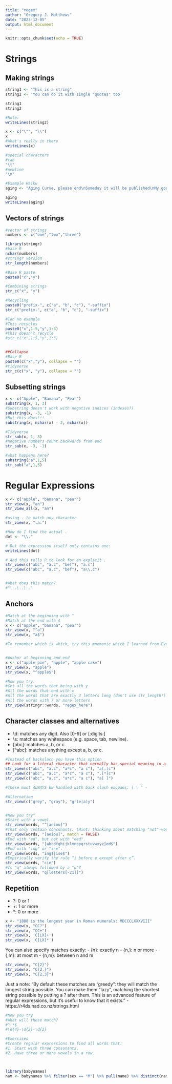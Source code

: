 ```yaml
---
title: "regex"
author: "Gregory J. Matthews"
date: "2023-12-05"
output: html_document
---
```


```r
knitr::opts_chunk$set(echo = TRUE)
```

# Strings
## Making strings
```r
string1 <- "This is a string"
string2 <- 'You can do it with single "quotes" too' 

string1
string2

#Note:
writeLines(string2)
```


```r
x <- c("\"", "\\")
x
#What's really in there
writeLines(x)
```


```r
#special characters
#tab
"\t"
#newline
"\n"

#Example Haiku
aging <- "Aging Curve, please end\nSomeday it will be published\nMy god end this  please"

aging
writeLines(aging)
```
## Vectors of strings
```r
#vector of strings
numbers <- c("one","two","three")

library(stringr)
#base R
nchar(numbers)
#stringr version
str_length(numbers)

#Base R paste
paste0("x","y")

#Combining strings
str_c("x", "y")

#Recycling
paste0("prefix-", c("a", "b", "c"), "-suffix")
str_c("prefix-", c("a", "b", "c"), "-suffix")

#Tan Ho example 
#This recycles
paste0("x",1:5,"y",1:3)
#this doesn't recycle
#str_c("x",1:5,"y",1:3)


##Collapse
#Base R
paste0(c("x","y"), collapse = "")
#tidyverse
str_c(c("x", "y"), collapse = "")

```

## Subsetting strings

```r
x <- c("Apple", "Banana", "Pear")
substring(x, 1, 3)
#Substring doesn't work with negative indices (indexes?)
substring(x, -3, -1)
#But this does!!!
substring(x, nchar(x) - 2, nchar(x))

#Tidyverse
str_sub(x, 1, 3)
#negative numbers count backwards from end
str_sub(x, -3, -1)

#what happens here?
substring("a",1,5)
str_sub("a",1,5)

```
# Regular Expressions
```r
x <- c("apple", "banana", "pear")
str_view(x, "an")
str_view_all(x, "an")

#using . to match any character
str_view(x, ".a.")

#How do I find the actual .
dot <- "\\."

# But the expression itself only contains one:
writeLines(dot)

# And this tells R to look for an explicit .
str_view(c("abc", "a.c", "bef"), "a.c")
str_view(c("abc", "a.c", "bef"), "a\\.c")


#What does this match?  
#"\..\..\.."

```

## Anchors 

```r
#Match at the beginning with ^
#Match at the end with $
x <- c("apple", "banana", "pear")
str_view(x, "^a")
str_view(x, "a$")

#To remember which is which, try this mnemonic which I learned from Evan Misshula: if you begin with power (^), you end up with money ($).


#Anchor at beginning and end
x <- c("apple pie", "apple", "apple cake")
str_view(x, "apple")
str_view(x, "^apple$")

#Now you try: 
#Get all the words that being with y
#All the words that end with x
#All the words that are exactly 3 letters long (don't use str_length!)
#All the words with 7 or more letters
str_view(stringr::words, "regex_here")


```

## Character classes and alternatives
 - \\d: matches any digit. Also \[0-9] or \[:digits:]
 - \\s: matches any whitespace (e.g. space, tab, newline).
 - \[abc]: matches a, b, or c.
 - \[^abc]: matches anything except a, b, or c.

```r
#Instead of backslach you have this option
## Look for a literal character that normally has special meaning in a regex
str_view(c("abc", "a.c", "a*c", "a c"), "a[.]c")
str_view(c("abc", "a.c", "a*c", "a c"), ".[*]c")
str_view(c("abc", "a.c", "a*c", "a c"), "a[ ]")

#These must ALWAYS bw handled with back slash escpaes: ] \ ^ -

#Alternation
str_view(c("grey", "gray"), "gr(e|a)y")


#Now you try"
#Start with a vowel.
str_view(words, "^[aeiou]")
#That only contain consonants. (Hint: thinking about matching "not"-vowels.)
str_view(words, "[aeiou]", match = FALSE)
#End with "ed", but not with "eed".
str_view(words, "[abcdfghijklmnopqrstuvwxyz]ed$")
#End with "ing" or "ise".
str_view(words, "ing$|ise$")
#Empirically verify the rule “i before e except after c”.
str_view(words, "cie")
#Is "q" always followed by a "u"?
str_view(words, "q[letters[-21]]")
```


## Repetition
 - ?: 0 or 1
 - +: 1 or more
 - *: 0 or more
```r
x <- "1888 is the longest year in Roman numerals: MDCCCLXXXVIII"
str_view(x, "CC?")
str_view(x, "CC+")
str_view(x, 'C[LX]+')
str_view(x, 'C[LX]*')
```

You can also specify matches exactly: 
 - {n}: exactly n
 - {n,}: n or more
 - {,m}: at most m
 - {n,m}: between n and m
 
```r
str_view(x, "C{2}")
str_view(x, "C{2,}")
str_view(x, "C{2,3}")
```

Just a note: "By default these matches are “greedy”: they will match the longest string possible. You can make them “lazy”, matching the shortest string possible by putting a ? after them. This is an advanced feature of regular expressions, but it’s useful to know that it exists."  - https://r4ds.had.co.nz/strings.html

```r
#Now you try
#What will these match? 
#^.*$
#\d{4}-\d{2}-\d{2}

#Exercises
#Create regular expressions to find all words that:
#1. Start with three consonants.
#2. Have three or more vowels in a row.



library(babynames) 
nam <- babynames %>% filter(sex == "M") %>% pull(name) %>% distinct(names)



```







